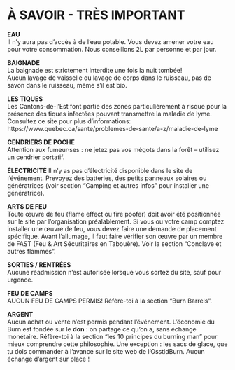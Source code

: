# À SAVOIR - TRÈS IMPORTANT {-}

**EAU**\
Il n’y aura pas d’accès à de l’eau potable. Vous devez amener votre eau pour votre consommation. Nous conseillons 2L par personne et par jour.  

**BAIGNADE**  \
La baignade est strictement interdite une fois la nuit tombée!  
Aucun lavage de vaisselle ou lavage de corps dans le ruisseau, pas de savon dans le ruisseau, même s’il est bio. 

**LES TIQUES** \
Les Cantons-de-l’Est font partie des zones particulièrement à risque pour la présence des tiques infectées pouvant transmettre la maladie de lyme. Consultez ce site pour plus d'informations: https://www.quebec.ca/sante/problemes-de-sante/a-z/maladie-de-lyme 

**CENDRIERS DE POCHE** \
Attention aux fumeur·ses : ne jetez pas vos mégots dans la forêt – utilisez un cendrier portatif.

**ÉLECTRICITÉ** 
Il n'y as pas d'électricité disponible dans le site de  l'événement. Prevoyez des batteries, des petits panneaux solaires ou
génératrices (voir section "Camping et autres infos" pour installer une génératrice).

**ARTS DE FEU** \
Toute œuvre de feu (flame effect ou fire poofer) doit avoir été positionnée sur le site par l’organisation préalablement.  Si vous ou votre camp comptez installer une œuvre de feu, vous devez faire une demande de placement spécifique. Avant l’allumage, il faut faire vérifier son œuvre par un membre de FAST (Feu & Art  Sécuritaires en Tabouère). Voir la section  "Conclave et autres flammes".

**SORTIES / RENTRÉES** \
Aucune réadmission n’est autorisée lorsque vous sortez du site, sauf pour urgence.

**FEU DE CAMPS** \
AUCUN FEU DE CAMPS PERMIS! Réfère-toi à la  section "Burn Barrels". 

**ARGENT** \
Aucun achat ou vente n’est permis pendant l’événement. L’économie du Burn est fondée sur le **don** : on partage ce qu’on a, sans échange monétaire.
Réfère-toi à la section "les 10 principes du burning man" pour mieux comprendre cette philosophie.
Une exception : les sacs de glace, que tu dois commander à l’avance sur le site web de l’OsstidBurn. Aucun échange d’argent sur place !


